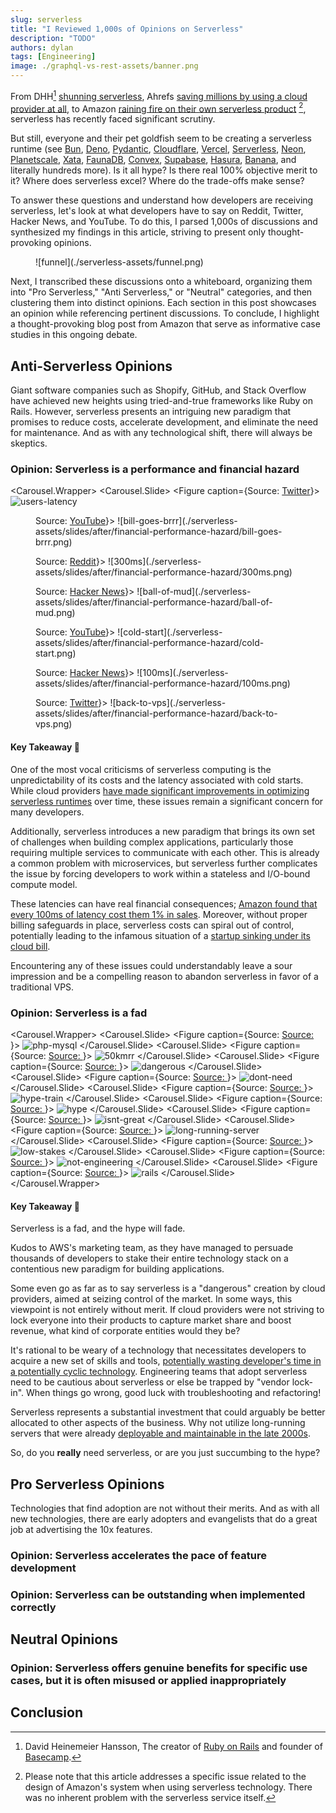 ```yaml
---
slug: serverless
title: "I Reviewed 1,000s of Opinions on Serverless"
description: "TODO"
authors: dylan
tags: [Engineering]
image: ./graphql-vs-rest-assets/banner.png
---
```



<Head>
  <title>I Reviewed 1,000s of Opinions on Serverless</title>
  <meta property="og:title" content="I Reviewed 1,000s of Opinions on Serverless"/>
</Head>

From DHH[^dhh] [shunning
serverless](https://world.hey.com/dhh/don-t-be-fooled-by-serverless-776cd730),
Ahrefs [saving millions by using a cloud
provider at all](https://tech.ahrefs.com/how-ahrefs-saved-us-400m-in-3-years-by-not-going-to-the-cloud-8939dd930af8),
to Amazon [raining fire on their own serverless
product](https://www.primevideotech.com/video-streaming/scaling-up-the-prime-video-audio-video-monitoring-service-and-reducing-costs-by-90) [^1],
serverless has recently faced significant scrutiny.

But still, everyone and their pet goldfish seem to be creating a serverless runtime (see
[Bun](https://oven.sh/), [Deno](https://deno.com/deploy),
[Pydantic](https://pydantic.dev/announcement/#2-the-plan),
[Cloudflare](https://workers.cloudflare.com/),
[Vercel](https://vercel.com/features/edge-functions),
[Serverless](https://www.serverless.com), [Neon](https://neon.tech/),
[Planetscale](https://planetscale.com/), [Xata](https://xata.io/),
[FaunaDB](https://fauna.com/), [Convex](https://www.convex.dev/),
[Supabase](https://supabase.com/edge-functions), [Hasura](https://hasura.io/), [Banana](https://www.banana.dev/),
and literally hundreds more). Is it all hype? Is there real 100% objective merit to it? Where
does serverless excel? Where do the trade-offs make sense?

To answer these questions and understand how developers are receiving
serverless, let's look at what developers have to say on Reddit, Twitter, Hacker
News, and YouTube. To do this, I parsed 1,000s of discussions and synthesized my
findings in this article, striving to present only thought-provoking opinions.

<Figure caption='Funnel for gathering through-provoking opinions'>
![funnel](./serverless-assets/funnel.png)
</Figure>

Next, I transcribed these discussions onto a whiteboard, organizing them into
"Pro Serverless," "Anti Serverless," or "Neutral" categories, and then
clustering them into distinct opinions. Each section in this post showcases
an opinion while referencing pertinent discussions. To conclude, I highlight
a thought-provoking blog post from Amazon that serve as informative case studies
in this ongoing debate.

## Anti-Serverless Opinions

Giant software companies such as Shopify, GitHub, and Stack Overflow have
achieved new heights using tried-and-true frameworks like Ruby on Rails.
However, serverless presents an intriguing new paradigm that promises to reduce
costs, accelerate development, and eliminate the need for maintenance. And as with
any technological shift, there will always be skeptics.

### Opinion: Serverless is a performance and financial hazard

<Carousel.Wrapper>
  <Carousel.Slide>
      <Figure caption={<span>Source: <a href="https://twitter.com/VicVijayakumar/status/1644711481177456644">Twitter</a></span>}>
  ![users-latency](./serverless-assets/slides/after/financial-performance-hazard/users-latency.png)
  </Figure>
  </Carousel.Slide>
  <Carousel.Slide>
      <Figure caption={<span>Source: <a href="https://www.youtube.com/watch?v=W_VV2Fx32_Y&lc=Ugxb0ODqBd78lWf_UiB4AaABAg">YouTube</a></span>}>
  ![bill-goes-brrr](./serverless-assets/slides/after/financial-performance-hazard/bill-goes-brrr.png)
  </Figure>
  </Carousel.Slide>
    <Carousel.Slide>
        <Figure caption={<span>Source: <a href="https://www.reddit.com/r/aws/comments/14noh28/is_serverless_worth_the_hype/">Reddit</a></span>}>
            ![300ms](./serverless-assets/slides/after/financial-performance-hazard/300ms.png)
        </Figure>
    </Carousel.Slide>
    <Carousel.Slide>
      <Figure caption={<span>Source: <a href="https://news.ycombinator.com/item?id=17949694">Hacker News</a></span>}>
      ![ball-of-mud](./serverless-assets/slides/after/financial-performance-hazard/ball-of-mud.png)
      </Figure>
    </Carousel.Slide>
  <Carousel.Slide>
      <Figure caption={<span>Source: <a href="https://www.youtube.com/watch?v=AuMeockiuLs&lc=Ugx3lwCCM6Qd-XBVDwB4AaABAg">YouTube</a></span>}>
  ![cold-start](./serverless-assets/slides/after/financial-performance-hazard/cold-start.png)
  </Figure>
  </Carousel.Slide>
  <Carousel.Slide>
      <Figure caption={<span>Source: <a href="https://news.ycombinator.com/item?id=21046547">Hacker News</a></span>}>
  ![100ms](./serverless-assets/slides/after/financial-performance-hazard/100ms.png)
  </Figure>
  </Carousel.Slide>
  <Carousel.Slide>
      <Figure caption={<span>Source: <a href="https://twitter.com/peer_rich/status/1644437521210769408">Twitter</a></span>}>
  ![back-to-vps](./serverless-assets/slides/after/financial-performance-hazard/back-to-vps.png)
  </Figure>
  </Carousel.Slide>
</Carousel.Wrapper>

#### Key Takeaway 🔑

One of the most vocal criticisms of serverless computing is the unpredictability
of its costs and the latency associated with cold starts. While cloud providers
[have made significant improvements in optimizing serverless runtimes](https://blog.cloudflare.com/eliminating-cold-starts-with-cloudflare-workers/) over time,
these issues remain a significant concern for many developers.

Additionally, serverless introduces a new paradigm that brings its own set of
challenges when building complex applications, particularly those requiring
multiple services to communicate with each other. This is already a common
problem with microservices, but serverless further complicates the issue by
forcing developers to work within a stateless and I/O-bound compute model.

These latencies can have real financial consequences; [Amazon found that every
100ms of latency cost them 1% in
sales](https://www.gigaspaces.com/blog/amazon-found-every-100ms-of-latency-cost-them-1-in-sales).
Moreover, without proper billing safeguards in place, serverless costs can
spiral out of control, potentially leading to the infamous situation of a
[startup sinking under its cloud bill](https://news.ycombinator.com/item?id=22719573).

Encountering any of these issues could understandably leave a sour impression
and be a compelling reason to abandon serverless in favor of a traditional VPS.

### Opinion: Serverless is a fad

<Carousel.Wrapper>
  <Carousel.Slide>
    <Figure caption={<span>Source: <a href="">Source: </a></span>}>
      ![php-mysql](./serverless-assets/slides/after/fad/php-mysql.png)
    </Figure>
  </Carousel.Slide>
  <Carousel.Slide>
    <Figure caption={<span>Source: <a href="">Source: </a></span>}>
      ![50kmrr](./serverless-assets/slides/after/fad/50kmrr.png)
    </Figure>
  </Carousel.Slide>
  <Carousel.Slide>
    <Figure caption={<span>Source: <a href="">Source: </a></span>}>
      ![dangerous](./serverless-assets/slides/after/fad/dangerous.png)
    </Figure>
  </Carousel.Slide>
  <Carousel.Slide>
    <Figure caption={<span>Source: <a href="">Source: </a></span>}>
      ![dont-need](./serverless-assets/slides/after/fad/dont-need.png)
    </Figure>
  </Carousel.Slide>
  <Carousel.Slide>
    <Figure caption={<span>Source: <a href="">Source: </a></span>}>
      ![hype-train](./serverless-assets/slides/after/fad/hype-train.png)
    </Figure>
  </Carousel.Slide>
  <Carousel.Slide>
    <Figure caption={<span>Source: <a href="">Source: </a></span>}>
      ![hype](./serverless-assets/slides/after/fad/hype.png)
    </Figure>
  </Carousel.Slide>
  <Carousel.Slide>
    <Figure caption={<span>Source: <a href="">Source: </a></span>}>
      ![isnt-great](./serverless-assets/slides/after/fad/isnt-great.png)
    </Figure>
  </Carousel.Slide>
  <Carousel.Slide>
    <Figure caption={<span>Source: <a href="">Source: </a></span>}>
      ![long-running-server](./serverless-assets/slides/after/fad/long-running-server.png)
    </Figure>
  </Carousel.Slide>
  <Carousel.Slide>
    <Figure caption={<span>Source: <a href="">Source: </a></span>}>
      ![low-stakes](./serverless-assets/slides/after/fad/low-stakes.png)
    </Figure>
  </Carousel.Slide>
  <Carousel.Slide>
    <Figure caption={<span>Source: <a href="">Source: </a></span>}>
      ![not-engineering](./serverless-assets/slides/after/fad/not-engineering.png)
    </Figure>
  </Carousel.Slide>
  <Carousel.Slide>
    <Figure caption={<span>Source: <a href="">Source: </a></span>}>
      ![rails](./serverless-assets/slides/after/fad/rails.png)
    </Figure>
  </Carousel.Slide>
</Carousel.Wrapper>

#### Key Takeaway 🔑

Serverless is a fad, and the hype will fade.

Kudos to AWS's marketing team, as they have managed to persuade thousands of
developers to stake their entire technology stack on a contentious new paradigm
for building applications.

Some even go as far as to say serverless is a "dangerous" creation
by cloud providers, aimed at seizing control of the market. In some ways, this
viewpoint is not entirely without merit. If cloud providers were not striving to
lock everyone into their products to capture market share and boost revenue,
what kind of corporate entities would they be?

It's rational to be weary of a technology that necessitates developers to
acquire a new set of skills and tools, [potentially wasting developer's time in a potentially
cyclic
technology](https://www.reddit.com/r/FlutterDev/comments/15njq61/i_feel_like_i_mad_a_mistake_investing/).
Engineering teams that adopt serverless need to be cautious about serverless or
else be trapped by "vendor lock-in". When things go wrong, good luck with
troubleshooting and refactoring!

Serverless represents a substantial investment that could arguably be better
allocated to other aspects of the business. Why not utilize long-running servers
that were already [deployable and maintainable in the late
2000s](https://www.google.com/search?q=when+was+heroku+founded&sca_esv=557804163&ei=a1beZJLcDLiWkPIPpa2UiAQ&ved=0ahUKEwjSvZXRmeSAAxU4C0QIHaUWBUEQ4dUDCBA&uact=5&oq=when+was+heroku+founded&gs_lp=Egxnd3Mtd2l6LXNlcnAiF3doZW4gd2FzIGhlcm9rdSBmb3VuZGVkMgUQIRigATIFECEYoAEyBRAhGKABSPIUUABYlxRwBHgAkAEBmAFxoAGFEKoBBDE4Lja4AQPIAQD4AQHCAg4QABiKBRixAxiDARiRAsICDhAuGIoFGLEDGIMBGJECwgIREC4YgAQYsQMYgwEYxwEY0QPCAgsQLhiDARixAxiABMICBRAuGIAEwgIIEAAYgAQYsQPCAgsQABiABBixAxiDAcICCxAuGIAEGMcBGNEDwgIHEAAYigUYQ8ICCBAAGIoFGJECwgINEAAYigUYsQMYgwEYQ8ICDhAuGIAEGLEDGMcBGNEDwgILEC4YigUYsQMYgwHCAgUQABiABMICCBAuGIAEGLEDwgIIEAAYgAQYyQPCAggQABiKBRiSA8ICDRAAGIoFGJECGEYY-wHCAg4QABiKBRixAxiDARjJA8ICBxAuGIAEGArCAgcQABiABBgKwgIWEC4YgAQYChiXBRjcBBjeBBjgBNgBAcICChAAGIAEGEYY-wHCAgoQABiABBixAxgKwgIGEAAYFhgewgIIEAAYigUYhgPiAwQYACBBiAYBugYGCAEQARgU&sclient=gws-wiz-serp).

So, do you **really** need serverless, or are you just succumbing to the hype?

## Pro Serverless Opinions

Technologies that find adoption are not without their merits. And as with all
new technologies, there are early adopters and evangelists that do a great job at
advertising the 10x features.

### Opinion: Serverless accelerates the pace of feature development

### Opinion: Serverless can be outstanding when implemented correctly

## Neutral Opinions

### Opinion: Serverless offers genuine benefits for specific use cases, but it is often misused or applied inappropriately

## Conclusion

[^DHH]: David Heinemeier Hansson, The creator of [Ruby on Rails](https://rubyonrails.org/) and founder of [Basecamp](https://basecamp.com/).
[^1]: Please note that this article addresses a specific issue related to the
design of Amazon's system when using serverless technology. There was no inherent problem with the serverless service itself.